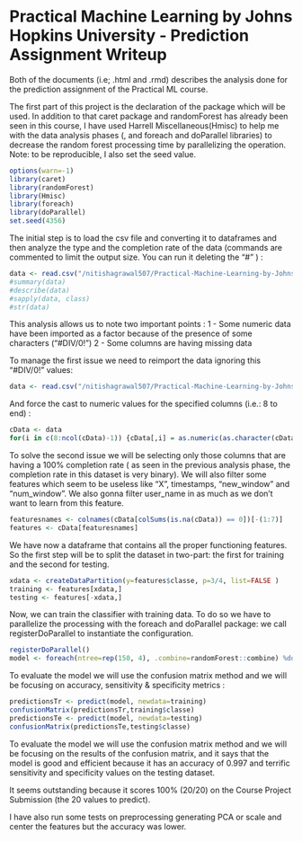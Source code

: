 Practical Machine Learning by Johns Hopkins University - Prediction Assignment Writeup
========================================================

Both of the documents (i.e; .html and .rmd) describes the analysis done for the prediction assignment of the Practical ML course.

The first part of this project is the declaration of the package which will be used. In addition to that caret package and randomForest has already been seen in this course, I have used Harrell Miscellaneous(Hmisc) to help me with the data analysis phases (, and foreach and doParallel libraries) to decrease the random forest processing time by parallelizing the operation.
Note: to be reproducible, I also set the seed value.

```r
options(warn=-1)
library(caret)
library(randomForest)
library(Hmisc)
library(foreach)
library(doParallel)
set.seed(4356)
```

The initial step is to load the csv file and converting it to dataframes and then analyze the type and the completion rate of the data (commands are commented to limit the output size. You can run it deleting the "#" ) :

```r
data <- read.csv("/nitishagrawal507/Practical-Machine-Learning-by-Johns-Hopkins/datasets/pml-training.csv")
#summary(data)
#describe(data)
#sapply(data, class)
#str(data)
```

This analysis allows us to note two important points :
 1 - Some numeric data have been imported as a factor because of the presence of some characters ("#DIV/0!")
 2 - Some columns are having missing data
 
To manage the first issue we need to reimport the data ignoring this "#DIV/0!" values:

```r
data <- read.csv("/nitishagrawal507/Practical-Machine-Learning-by-Johns-Hopkins/datasets/pml-training.csv", na.strings=c("#DIV/0!") )
```

And force the cast to numeric values for the specified columns (i.e.: 8 to end) :

```r
cData <- data
for(i in c(8:ncol(cData)-1)) {cData[,i] = as.numeric(as.character(cData[,i]))}
```

To solve the second issue we will be selecting only those columns that are having a 100% completion rate ( as seen in the previous analysis phase, the completion rate in this dataset is very binary). We will also filter some features which seem to be useless like "X", timestamps, "new_window" and "num_window". We also gonna filter user_name in as much as we don't want to learn from this feature.

```r
featuresnames <- colnames(cData[colSums(is.na(cData)) == 0])[-(1:7)]
features <- cData[featuresnames]
```

We have now a dataframe that contains all the proper functioning features. So the first step will be to split the dataset in two-part: the first for training and the second for testing.

```r
xdata <- createDataPartition(y=features$classe, p=3/4, list=FALSE )
training <- features[xdata,]
testing <- features[-xdata,]
```


Now, we can train the classifier with training data. To do so we have to parallelize the processing with the foreach and doParallel package: we call registerDoParallel to instantiate the configuration.

```r
registerDoParallel()
model <- foreach(ntree=rep(150, 4), .combine=randomForest::combine) %dopar% randomForest(training[-ncol(training)], training$classe, ntree=ntree)
```

To evaluate the model we will use the confusion matrix method and we will be focusing on accuracy, sensitivity & specificity metrics :
```r
predictionsTr <- predict(model, newdata=training)
confusionMatrix(predictionsTr,training$classe)
predictionsTe <- predict(model, newdata=testing)
confusionMatrix(predictionsTe,testing$classe)
```

To evaluate the model we will use the confusion matrix method and we will be focusing on the results of the confusion matrix, and it says that the model is good and efficient because it has an accuracy of 0.997 and terrific sensitivity and specificity values on the testing dataset.

It seems outstanding because it scores 100% (20/20) on the Course Project Submission (the 20 values to predict).

I have also run some tests on preprocessing generating PCA or scale and center the features but the accuracy was lower.
